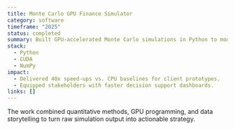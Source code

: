```yaml
---
title: Monte Carlo GPU Finance Simulator
category: software
timeframe: "2025"
status: completed
summary: Built GPU-accelerated Monte Carlo simulations in Python to model portfolio risk and derivative pricing scenarios.
stack:
  - Python
  - CUDA
  - NumPy
impact:
  - Delivered 40x speed-ups vs. CPU baselines for client prototypes.
  - Equipped stakeholders with faster decision support dashboards.
links: []
---
```

The work combined quantitative methods, GPU programming, and data storytelling to turn raw simulation output into actionable strategy.
